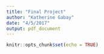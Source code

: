 ```yaml
---
title: "Final Project"
author: "Katherine Gabay"
date: "4/5/2017"
output: pdf_document
---
```


```r
knitr::opts_chunk$set(echo = TRUE)
```

